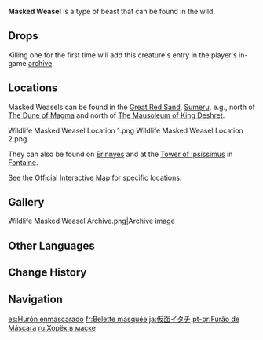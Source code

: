 {{About|the wildlife|the furnishing|Masked Weasel (Furnishing)}}
{{Wildlife Infobox
|image       = Masked Weasel Icon.png
|type        = Wildlife
|family      = Beasts
|group       = Weasels
|location    = 
|description = An agile, mischievous little prankster.<br>Its dark face gives the impression of a mask-wearing bandit, but in truth these creatures are a gentle and friendly sort, and will rarely steal from human dwellings. Even so, the good nature of Masked Weasels will sometimes be taken advantage of by people of less good intent, using these creatures to satisfy their selfish desires for ill-gotten gain.
}}
'''Masked Weasel''' is a type of beast that can be found in the wild.

==Drops==
{{Card|Raw Meat|1}}

Killing one for the first time will add this creature's entry in the player's in-game [[archive]].

==Locations==
Masked Weasels can be found in the [[Great Red Sand]], [[Sumeru]], e.g., north of [[The Dune of Magma]] and north of [[The Mausoleum of King Deshret]].
<gallery>
Wildlife Masked Weasel Location 1.png
Wildlife Masked Weasel Location 2.png
</gallery>

They can also be found on [[Erinnyes]] and at the [[Tower of Ipsissimus]] in [[Fontaine]].

See the [https://act.hoyolab.com/ys/app/interactive-map/index.html#/map/2?shown_types=451 Official Interactive Map] for specific locations.

==Gallery==
<gallery>
Wildlife Masked Weasel Archive.png|Archive image
</gallery>

==Other Languages==
{{Other Languages
|default_hidden = 1
|en      = Masked Weasel
|zhs     = 面具鼬
|zhs_rm  = Miànjù-yòu
|zht     = 面具鼬
|zht_rm  = Miànjù-yòu
|ja      = 仮面イタチ
|ja_rm   = Kamen Itachi
|ko      = 가면 족제비
|es      = Hurón enmascarado
|fr      = Belette masquée
|ru      = Хорёк в маске
|th      = Masked Weasel
|vi      = Chồn Sóc Mặt Nạ
|de      = Maskenmarder
|id      = Masked Weasel
|pt      = Furão de Máscara
|tr      = Maskeli Gelincik
|it      = Donnola mascherata
}}

==Change History==
{{Change History|3.1}}

==Navigation==
{{Wildlife Navbox}}

[[es:Hurón enmascarado]]
[[fr:Belette masquée]]
[[ja:仮面イタチ]]
[[pt-br:Furão de Máscara]]
[[ru:Хорёк в маске]]